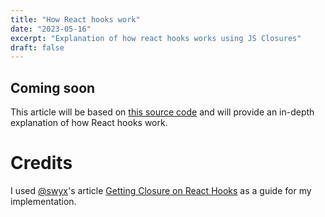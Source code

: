 ```yaml
---
title: "How React hooks work"
date: "2023-05-16"
excerpt: "Explanation of how react hooks works using JS Closures"
draft: false
---
```


## Coming soon

This article will be based on [this source code](https://codesandbox.io/s/react-hooks-how-it-works-8k2ju) and will provide an in-depth explanation of how React hooks work.

# Credits

I used [@swyx](https://twitter.com/swyx)'s article [Getting Closure on React Hooks](https://www.swyx.io/hooks) as a guide for my implementation.